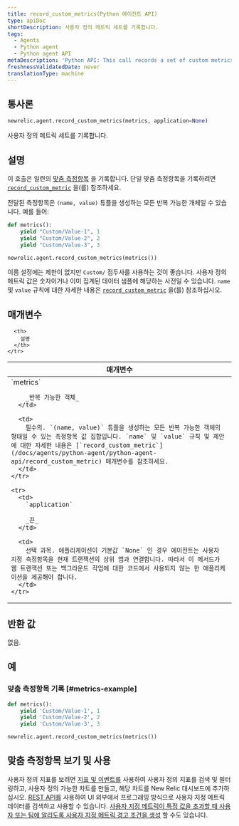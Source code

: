 ```yaml
---
title: record_custom_metrics(Python 에이전트 API)
type: apiDoc
shortDescription: 사용자 정의 메트릭 세트를 기록합니다.
tags:
  - Agents
  - Python agent
  - Python agent API
metaDescription: 'Python API: This call records a set of custom metrics.'
freshnessValidatedDate: never
translationType: machine
---
```


## 통사론

```py
newrelic.agent.record_custom_metrics(metrics, application=None)
```

사용자 정의 메트릭 세트를 기록합니다.

## 설명

이 호출은 일련의 [맞춤 측정항목](/docs/agents/manage-apm-agents/agent-data/custom-metrics) 을 기록합니다. 단일 맞춤 측정항목을 기록하려면 [`record_custom_metric`](/docs/agents/python-agent/python-agent-api/record_custom_metric) 을(를) 참조하세요.

전달된 측정항목은 `(name, value)` 튜플을 생성하는 모든 반복 가능한 개체일 수 있습니다. 예를 들어:

```py
def metrics():
    yield "Custom/Value-1", 1
    yield "Custom/Value-2", 2
    yield "Custom/Value-3", 3

newrelic.agent.record_custom_metrics(metrics())
```

이름 설정에는 제한이 없지만 `Custom/` 접두사를 사용하는 것이 좋습니다. 사용자 정의 메트릭 값은 숫자이거나 이미 집계된 데이터 샘플에 해당하는 사전일 수 있습니다. `name` 및 `value` 규칙에 대한 자세한 내용은 [`record_custom_metric`](/docs/agents/python-agent/python-agent-api/record_custom_metric) 을(를) 참조하십시오.

## 매개변수

<table>
  <thead>
    <tr>
      <th width="25%">
        매개변수
      </th>

      <th>
        설명
      </th>
    </tr>
  </thead>

  <tbody>
    <tr>
      <td>
        `metrics`

        _반복 가능한 객체_
      </td>

      <td>
        필수의. `(name, value)` 튜플을 생성하는 모든 반복 가능한 객체의 형태일 수 있는 측정항목 값 집합입니다. `name` 및 `value` 규칙 및 제안에 대한 자세한 내용은 [`record_custom_metric`](/docs/agents/python-agent/python-agent-api/record_custom_metric) 매개변수를 참조하세요.
      </td>
    </tr>

    <tr>
      <td>
        `application`

        _끈_
      </td>

      <td>
        선택 과목. 애플리케이션이 기본값 `None` 인 경우 에이전트는 사용자 지정 측정항목을 현재 트랜잭션의 상위 앱과 연결합니다. 따라서 이 메서드가 웹 트랜잭션 또는 백그라운드 작업에 대한 코드에서 사용되지 않는 한 애플리케이션을 제공해야 합니다.
      </td>
    </tr>
  </tbody>
</table>

## 반환 값

없음.

## 예

### 맞춤 측정항목 기록 [#metrics-example]

```py
def metrics():
    yield 'Custom/Value-1', 1
    yield 'Custom/Value-2', 2
    yield 'Custom/Value-3', 3

newrelic.agent.record_custom_metrics(metrics())
```

## 맞춤 측정항목 보기 및 사용

사용자 정의 지표를 보려면 [지표 및 이벤트를](/docs/query-your-data/explore-query-data/data-explorer/introduction-data-explorer) 사용하여 사용자 정의 지표를 검색 및 필터링하고, 사용자 정의 가능한 차트를 만들고, 해당 차트를 New Relic 대시보드에 추가하십시오. [REST API를](/docs/apis/rest-api-v2/requirements/new-relic-rest-api-v2-getting-started) 사용하여 UI 외부에서 프로그래밍 방식으로 사용자 지정 메트릭 데이터를 검색하고 사용할 수 있습니다. [사용자 지정 메트릭이 특정 값을 초과할 때 사용자 또는 팀에 알리도록 사용자 지정 메트릭 경고 조건을 생성](/docs/alerts/new-relic-alerts/configuring-alert-policies/define-custom-metrics-alert-condition) 할 수도 있습니다.